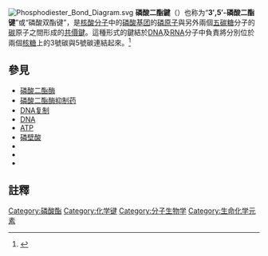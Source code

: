 {{NoteTA|G1=LS}}
[[File:Phosphodiester_Bond_Diagram.svg|thumb]]
'''磷酸二酯鍵'''（{{lang-en|phosphodiester bond}}）也称为“'''3′,5′-磷酸二酯键'''”或“磷酸双酯键”，是[[核酸|核酸]][[分子|分子]]中的[[磷酸基团|磷酸基团]]的[[磷|磷]][[原子|原子]]與另外兩個[[五碳糖|五碳糖]]分子的[[碳|碳]]原子之間形成的[[共價鍵|共價鍵]]。這種形式的鍵結於[[DNA|DNA]]及[[RNA|RNA]]分子中負責將分別位於兩個[[核糖|核糖]]上的3號碳與5號碳連結起來。<ref>{{cite web|url=https://teaching.ncl.ac.uk/bms/wiki/index.php/Phosphodiester_bond|title=Phosphodiester bond|website=School of BioMedical Sciences Wiki|accessdate=2018-01-26|archive-date=2017-06-30|archive-url=https://web.archive.org/web/20170630085140/https://teaching.ncl.ac.uk/bms/wiki/index.php/Phosphodiester_bond|dead-url=no}}</ref>

==參見==
*[[磷酸二酯酶|磷酸二酯酶]]
*[[磷酸二酯酶抑制药|磷酸二酯酶抑制药]]
*[[DNA复制|DNA复制]]
*[[脱氧核糖核酸|DNA]]
*[[三磷酸腺苷|ATP]]
*[[磷壁酸|磷壁酸]]
*{{link-en|脫氧核糖核酸酶I|DNase I}}
*{{link-en|PDE5抑製劑|PDE5 inhibitor}}
*{{link-en|切口(DNA)|Nick (DNA)}}

==註釋==
{{reflist}}

[[Category:磷酸酯|Category:磷酸酯]]
[[Category:化学键|Category:化学键]]
[[Category:分子生物学|Category:分子生物学]]
[[Category:生命化学元素|Category:生命化学元素]]